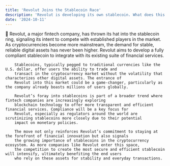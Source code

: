 ```yaml
---
title: 'Revolut Joins the Stablecoin Race'
description: 'Revolut is developing its own stablecoin. What does this mean for the stablecoin market?'
date: '2024-10-11'
---
```


📰 Revolut, a major fintech company, has thrown its hat into the stablecoin ring, signaling its intent to 
        compete with established players in the market. As cryptocurrencies become more mainstream, the demand for stable, 
        reliable digital assets has never been higher. Revolut aims to develop a fully compliant stablecoin to integrate with 
        its existing suite of financial services.

        Stablecoins, typically pegged to traditional currencies like the U.S. dollar, offer users the ability to trade and 
        transact in the cryptocurrency market without the volatility that characterizes other digital assets. The entrance of 
        Revolut into this market could be a game-changer, particularly as the company already boasts millions of users globally.

        Revolut’s foray into stablecoins is part of a broader trend where fintech companies are increasingly exploring 
        blockchain technology to offer more transparent and efficient financial services. Compliance will be a key focus for 
        Revolut, especially as regulators around the world are scrutinizing stablecoins more closely due to their potential 
        impact on monetary policies.

        The move not only reinforces Revolut’s commitment to staying at the forefront of financial innovation but also signals 
        the growing importance of stablecoins in the cryptocurrency ecosystem. As more companies like Revolut enter this space, 
        the competition to create the most secure and efficient stablecoin will intensify, ultimately benefiting the end users 
        who rely on these assets for stability and everyday transactions.
